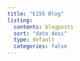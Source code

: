 ```yaml
---
title: "E155 Blog"
listing:
  contents: blogposts
  sort: "date desc"
  type: default
  categories: false
---
```


